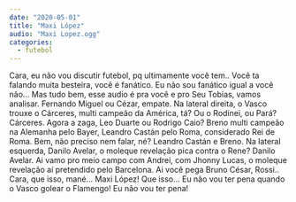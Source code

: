 ```yaml
---
date: "2020-05-01"
title: "Maxi López"
audio: "Maxi Lopez.ogg"
categories:
  - futebol
---
```


<Transcription>
  Cara, eu não vou discutir futebol, pq ultimamente você tem.. Você ta falando muita besteira, você é fanático. Eu não sou fanático igual a você não… Mas tudo bem, esse audio é pra você e pro Seu Tobias, vamos analisar. Fernando Miguel ou Cézar, empate. Na lateral direita, o Vasco trouxe o Cárceres, multi campeão da América, tá? Ou o Rodinei, ou Pará? Cárceres. Agora a zaga, Leo Duarte ou Rodrigo Caio? Breno multi campeão na Alemanha pelo Bayer, Leandro Castán pelo Roma, considerado Rei de Roma. Bem, não preciso nem falar, né? Leandro Castán e Breno. Na lateral esquerda, Danilo Avelar, o moleque revelação pica contra o Rene? Danilo Avelar. Ai vamo pro meio campo com Andrei, com Jhonny Lucas, o moleque revelação aí pretendido pelo Barcelona. Ai você pega Bruno César, Rossi.. Cara, que isso, mané… Maxi López! Que isso… Eu não vou ter pena quando o Vasco golear o Flamengo! Eu não vou ter pena!
</Transcription>